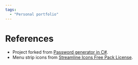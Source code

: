 ```yaml
---
tags:
  - "Personal portfolio"
---
```


# References

- Project forked from [Password generator in C#](https://www.dotnetfunda.com/articles/show/3177/password-generator-in-csharp).
- Menu strip icons from [Streamline Icons Free Pack License](https://help.streamlineicons.com/license-free).

